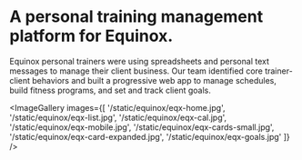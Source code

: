 
<SEO title="Equinox Personal Training" />

# A personal training management platform for Equinox.

Equinox personal trainers were using spreadsheets and personal text messages to manage their client business. Our team identified core trainer-client behaviors and built a progressive web app to manage schedules, build fitness programs, and set and track client goals.

<ImageGallery
  images={[
    '/static/equinox/eqx-home.jpg',
    '/static/equinox/eqx-list.jpg',
    '/static/equinox/eqx-cal.jpg',
    '/static/equinox/eqx-mobile.jpg',
    '/static/equinox/eqx-cards-small.jpg',
    '/static/equinox/eqx-card-expanded.jpg',
    '/static/equinox/eqx-goals.jpg'
  ]}
/>

<Elevator />
